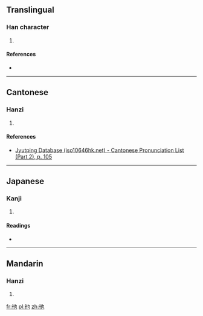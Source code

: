 ==Translingual==

===Han character===
{{Han char|rn=60|rad=彳|as=03|sn=6|four=|canj=竹人心木 (HOPD)|ids=⿰[[彳]][[也]]}}

# {{defn|Han|sort=彳03}}

====References====
* {{Han ref|kx=0365.070|dkj=10044|dj=0684.280|hdz=20814.060|uh=5F75|ud=24437}}

----

==Cantonese==

===Hanzi===
{{yue-hanzi|jyut=[[to5]]|y=to5}}

# {{defn|lang=yue|sort=彳03}}

====References====
* [http://www.iso10646hk.net/jp/document/download.jsp Jyutping Database (iso10646hk.net) - Cantonese Pronunciation List (Part 2), p. 105]

----

==Japanese==

===Kanji===
{{ja-kanji|grade=|rs=彳03}}

# {{defn|lang=ja|sort=彳03}}

====Readings====
* {{ja-readings|on=[[た]] (ta)|kun=[[しずかにゆく]] (shizukaniyuku)}}

----

==Mandarin==

===Hanzi===
{{cmn-hanzi|pin=[[tuǒ]] ([[tuo3]])|wg=t'o<sup>3</sup>}}

# {{defn|lang=cmn|sort=彳03}}

[[fr:彵]]
[[pl:彵]]
[[zh:彵]]